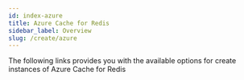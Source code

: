 ```yaml
---
id: index-azure
title: Azure Cache for Redis
sidebar_label: Overview
slug: /create/azure
---
```



The following links provides you with the available options for create instances of Azure Cache for Redis

<div class="row">
  <div class="col">
    <RedisCard
      title="Azure Portal"
      description="Create Redis database on Azure Cache"
      page="/create/azure/portal"
    />
  </div>
  <div class="col">
    <RedisCard
      title="Azure Cache for Redis Enterprise using Terraform"
      description="Deploy Redis Enterprise over Azure Cloud using Terraform"
      page="/create/azure/terraform-simple"
    />
  </div>
</div>

<div class="row">
  <div class="col">
    <RedisCard
      title="Azure Cache for Redis Enterprise using Terraform with Private Endpoint"
      description="Restrict Private Endpoint Access to specific subnets"
      page="/create/azure/terraform-private-endpoint"
    />
  </div>
</div>
